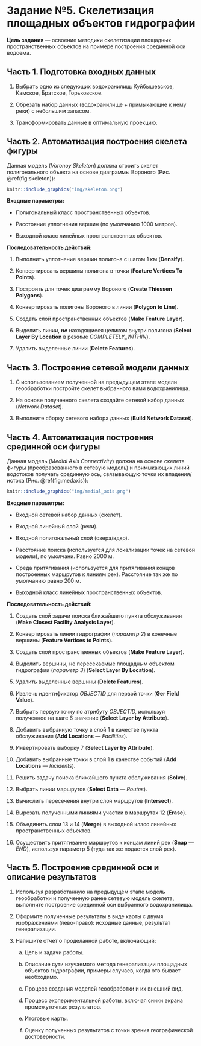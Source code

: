 # Задание №5. Скелетизация площадных объектов гидрографии {#polygons-skeleton-work}

**Цель задания** --- освоение методики скелетизации площадных пространственных объектов на примере построения срединной оси водоема.

## Часть 1. Подготовка входных данных {-}

1. Выбрать одно из следующих водохранилищ: Куйбышевское, Камское, Братское, Горьковское.

2. Обрезать набор данных (водохранилище + примыкающие к нему реки) с небольшим запасом.

3. Трансформировать данные в оптимальную проекцию.

## Часть 2. Автоматизация построения скелета фигуры {-}

Данная модель (*Voronoy Skeleton*) должна строить скелет полигонального объекта на основе диаграммы Вороного (Рис. \@ref(fig:skeleton)):

```r
knitr::include_graphics("img/skeleton.png")
```

**Входные параметры:**

- Полигональный класс пространственных объектов.

- Расстояние уплотнения вершин (по умолчанию 1000 метров).

- Выходной класс линейных пространственных объектов.

**Последовательность действий:**

1. Выполнить уплотнение вершин полигона с шагом 1 км (**Densify**).

2. Конвертировать вершины полигона в точки (**Feature Vertices To Points**).

3. Построить для точек диаграмму Вороного (**Create Thiessen Polygons**).

4. Конвертировать полигоны Вороного в линии (**Polygon to Line**).

5. Создать слой пространственных объектов (**Make Feature Layer**).

6. Выделить линии, ***не*** находящиеся целиком внутри полигона (**Select Layer By Location** в режиме *COMPLETELY\_WITHIN*).

7. Удалить выделенные линии (**Delete Features**).

## Часть 3. Построение сетевой модели данных {-}

1. С использованием полученной на предыдущем этапе модели геообработки постройте скелет выбранного вами водохранилища.

2. На основе полученного скелета создайте сетевой набор данных (_Network Dataset_).

3. Выполните сборку сетевого набора данных (**Build Network Dataset**).

## Часть 4. Автоматизация построения срединной оси фигуры {-}

Данная модель (*Medial Axis Connectivity*) должна на основе скелета фигуры (преобразованного в сетевую модель) и примыкающих линий водотоков получать срединную ось, связывающую точки их впадения/истока (Рис. \@ref(fig:medaxis)):

```r
knitr::include_graphics("img/medial_axis.png")
```

**Входные параметры:**

- Входной сетевой набор данных (скелет).

- Входной линейный слой (реки).

- Входной полигональный слой (озера/вдхр).

- Расстояние поиска (используется для локализации точек на сетевой модели), по умолчани. Равно 2000 м.

- Среда притягивания (используется для притягивания концов построенных маршрутов к линиям рек). Расстояние так же по умолчанию равно 200 м.

- Выходной класс линейных пространственных объектов.

**Последовательность действий:**

1. Создать слой задачи поиска ближайшего пункта обслуживания (**Make Closest Facility Analysis Layer**).

2. Конвертировать линии гидрографии (*параметр 2*) в конечные вершины (**Feature Vertices to Points**).

3. Создать слой пространственных объектов (**Make Feature Layer**).

4. Выделить вершины, не пересекаемые площадным объектом гидрографии (*параметр 3*) (**Select Layer By Location**).

5. Удалить выделенные вершины (**Delete Features**).

6. Извлечь идентификатор *OBJECTID* для первой точки (**Ger Field Value**).

7. Выбрать первую точку по атрибуту *OBJECTID,* используя полученное на шаге 6 значение (**Select Layer by Attribute**).

8. Добавить выбранную точку в слой 1 в качестве пункта обслуживания (**Add Locations** *--- Facilities*).

9. Инвертировать выборку 7 (**Select Layer by Attribute**).

10. Добавить выбранные точки в слой 1 в качестве событий (**Add Locations** *--- Incidents*).

11. Решить задачу поиска ближайшего пункта обслуживания (**Solve**).

12. Выбрать линии маршрутов (**Select Data** *--- Routes*).

13. Вычислить пересечения внутри слоя маршрутов (**Intersect**).

14. Вырезать полученными линиями участки в маршрутах 12 (**Erase**).

15. Объединить слои 13 и 14 (**Merge**) в выходной класс линейных пространственных объектов.

16. Осуществить притягивание маршрутов к концам линий рек (**Snap** *--- END*), используя параметр 5 (туда так же подается слой рек).

## Часть 5. Построение срединной оси и описание результатов {-}

1. Используя разработанную на предыдущем этапе модель геообработки и полученную ранее сетевую модель скелета, выполните построение срединной оси выбранного водохранилища.

2. Оформите полученные результаты в виде карты с двумя изображениями (лево-право): исходные данные, результат генерализации.

3. Напишите отчет о проделанной работе, включающий:

    a. Цель и задачи работы.

    b. Описание сути изучаемого метода генерализации площадных объектов гидрографии, примеры случаев, когда это бывает необходимо.

    c. Процесс создания моделей геообработки и их внешний вид.

    d. Процесс экспериментальной работы, включая сники экрана промежуточных результатов.

    e. Итоговые карты.

    f. Оценку полученных результатов с точки зрения географической достоверности.